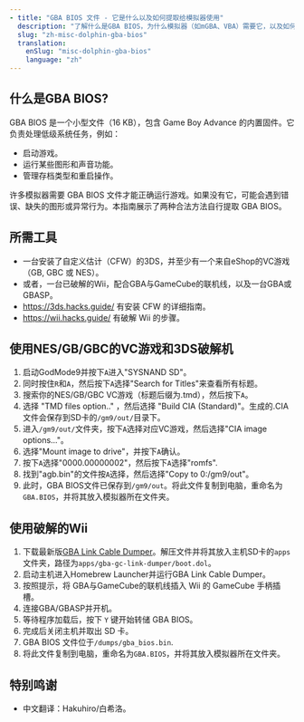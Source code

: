 ```yaml
---
- title: "GBA BIOS 文件 - 它是什么以及如何提取给模拟器使用"
  description: "了解什么是GBA BIOS，为什么模拟器（如mGBA、VBA）需要它，以及如何从实机中合法提取它。"
  slug: "zh-misc-dolphin-gba-bios"
  translation:
    enSlug: "misc-dolphin-gba-bios"
    language: "zh"
---
```


## 什么是GBA BIOS?

GBA BIOS 是一个小型文件（16 KB），包含 Game Boy Advance 的内置固件。它负责处理低级系统任务，例如：

- 启动游戏。
- 运行某些图形和声音功能。
- 管理存档类型和重启操作。

许多模拟器需要 GBA BIOS 文件才能正确运行游戏。如果没有它，可能会遇到错误、缺失的图形或异常行为。本指南展示了两种合法方法自行提取 GBA BIOS。

## 所需工具

- 一台安装了自定义估计（CFW）的3DS，并至少有一个来自eShop的VC游戏（GB, GBC 或 NES）。
- 或者，一台已破解的Wii，配合GBA与GameCube的联机线，以及一台GBA或GBASP。
- https://3ds.hacks.guide/ 有安装 CFW 的详细指南。
- https://wii.hacks.guide/ 有破解 Wii 的步骤。

## 使用NES/GB/GBC的VC游戏和3DS破解机

1. 启动GodMode9并按下`A`进入"SYSNAND SD"。
2. 同时按住`R`和`A`，然后按下`A`选择"Search for Titles"来查看所有标题。
3. 搜索你的NES/GB/GBC VC游戏（标题后缀为.tmd），然后按下`A`。
4. 选择 "TMD files option.." ，然后选择 "Build CIA (Standard)"。生成的.CIA文件会保存到SD卡的`/gm9/out/`目录下。
5. 进入`/gm9/out/`文件夹，按下`A`选择对应VC游戏，然后选择"CIA image options..."。
6. 选择"Mount image to drive"，并按下`A`确认。
7. 按下`A`选择"0000.00000002"，然后按下`A`选择"romfs".
8. 找到"agb.bin"的文件按`A`选择，然后选择"Copy to 0:/gm9/out"。
9. 此时，GBA BIOS文件已保存到`/gm9/out`。将此文件复制到电脑，重命名为`GBA.BIOS`，并将其放入模拟器所在文件夹。

## 使用破解的Wii

1. 下载最新版[GBA Link Cable Dumper](https://github.com/FIX94/gba-link-cable-dumper/releases)。解压文件并将其放入主机SD卡的`apps`文件夹，路径为`apps/gba-gc-link-dumper/boot.dol`。
2. 启动主机进入Homebrew Launcher并运行GBA Link Cable Dumper。
3. 按照提示，将 GBA与GameCube的联机线插入 Wii 的 GameCube 手柄插槽。
4. 连接GBA/GBASP并开机。
5. 等待程序加载后，按下 `Y` 键开始转储 GBA BIOS。
6. 完成后关闭主机并取出 SD 卡。
7. GBA BIOS 文件位于`/dumps/gba_bios.bin`.
8. 将此文件复制到电脑，重命名为`GBA.BIOS`，并将其放入模拟器所在文件夹。

## 特别鸣谢

- 中文翻译：Hakuhiro/白希洛。
